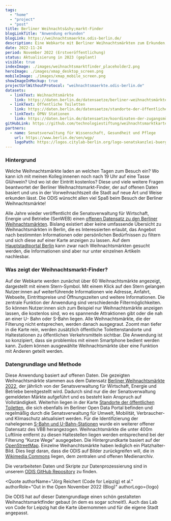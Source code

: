 ```yaml
---
tags:
  - "home"
  - "project"
  - "post"
title: Berliner Weihnachts&shy;markt-Finder
blogLinkTitle: "Anwendung erkunden"
blogLink: https://weihnachtsmaerkte.odis-berlin.de/
description: Eine Webkarte mit Berliner Weihnachtsmärkten zum Erkunden, Planen und Teilen. Die Applikation visualisiert einen der populärsten offenen Datensätze der Senatsverwaltung für Wirtschaft, Energie und Betriebe.
date: 2022-11-24
period: November 2022 (Erstveröffentlichung)
status: Aktualisierung in 2023 (geplant)
visible: true
indexImage: ./images/weihnachtsmarktfinder_placeholder2.png
heroImage: ./images/xmap_desktop_screen.png
mobileImage: ./images/xmap_mobile_screen.png
showImageInMockup: true
projectUrlWithoutProtocol: "weihnachtsmaerkte.odis-berlin.de"
datasets:
  - linkText: Weihnachtsmärkte
    link: https://daten.berlin.de/datensaetze/berliner-weihnachtsmärkte
  - linkText: Öffentliche Toiletten
    link: https://daten.berlin.de/datensaetze/standorte-der-öffentlichen-toiletten
  - linkText: ÖPNV Stationen
    link: https://daten.berlin.de/datensaetze/koordinaten-der-zugangsmöglichkeiten-zu-stationen
gitHubLink: https://github.com/technologiestiftung/weihnachtsmarktkarte
partners:
  - name: Senatsverwaltung für Wissenschaft, Gesundheit und Pflege
    url: https://www.berlin.de/sen/wgp/
    logoPath: https://logos.citylab-berlin.org/logo-senatskanzlei-buergermeister-vertikal.svg
---
```


### Hintergrund

Welche Weihnachtsmärkte laden an welchen Tagen zum Besuch ein? Wo kann ich mit meinen Kolleg:innenen noch nach 19 Uhr auf eine Tasse Glühwein? Und wo ist der Eintritt kostenlos? Diese und viele weitere Fragen beantwortet der Berliner Weihnachtsmarkt-Finder, der auf offenen Daten basiert und uns in der Vorweihnachtszeit die Stadt auf neue Art und Weise erkunden lässt. Die ODIS wünscht allen viel Spaß beim Besuch der Berliner Weihnachtsmärkte!

Alle Jahre wieder veröffentlicht die Senatsverwaltung für Wirtschaft, Energie und Betriebe (SenWEB) einen [offenen Datensatz zu den Berliner Weihnachtsmärkten](https://daten.berlin.de/datensaetze/berliner-weihnachtsmärkte-2021). Bislang existiert aber keine umfassende Übersicht zu Weihnachtsmärkten in Berlin, die es Interessierten erlaubt, das Angebot nach bestimmten Informationen oder persönlichen Bedürfnissen zu filtern und sich diese auf einer Karte anzeigen zu lassen. Auf dem [Hauptstadtportal Berlin](https://www.berlin.de/weihnachtsmarkt/) kann zwar nach Weihnachtsmärkten gesucht werden, die Informationen sind aber nur unter einzelnen Artikeln nachlesbar.

### Was zeigt der Weihnachts&shy;markt-Finder?

Auf der Webkarte werden zunächst über 60 Weihnachtsmärkte angezeigt, dargestellt mit einem Stern-Symbol. Mit einem Klick auf den Stern gelangen Nutzer:innen auf weiterführende Informationen wie Adresse, Anfahrt, Webseite, Eintrittspreise und Öffnungszeiten und weitere Informationen. Die zentrale Funktion der Anwendung sind verschiedende Filtermöglichkeiten. So können Nutzer:innen sich zum Beispiel nur Weihnachtsmärkte anzeigen lassen, die kostenlos sind, wo es spannende Attraktionen gibt oder die nah an einer U- Bahn oder S-Bahn liegen. Alle Weihnachtsmärkte, die der Filterung nicht entsprechen, werden danach ausgegraut. Zoomt man tiefer in die Karte rein, werden zusätzlich öffentliche Toilettenstandorte und Haltestationen zu öffentlichen Verkehrsmitteln sichtbar. Die Anwendung ist so konzipiert, dass sie problemlos mit einem Smartphone bedient werden kann. Zudem können ausgewählte Weihnachtsmärkte über eine Funktion mit Anderen geteilt werden.

### Daten&shy;grundlage und Methode

Diese Anwendung basiert auf offenen Daten. Die gezeigten Weihnachtsmärkte stammen aus dem Datensatz [Berliner Weihnachtsmärkte 2022](https://daten.berlin.de/datensaetze/berliner-weihnachtsmärkte-2022), der jährlich von der Senatsverwaltung für Wirtschaft, Energie und Betriebe bereitgestellt wird. Dadurch sind nur die der Senatsverwaltung gemeldeten Märkte aufgeführt und es besteht kein Anspruch auf Vollständigkeit. Weiterhin liegen in der Karte [Standorte der öffentlichen Toiletten](https://daten.berlin.de/datensaetze/standorte-der-öffentlichen-toiletten), die sich ebenfalls im Berliner Open Data Portal befinden und regelmäßig durch die Senatsverwaltung für Umwelt, Mobilität, Verbraucher- und Klimaschutz aktualisiert werden. Für die Identifizierung der nahelegenen [S-Bahn und U-Bahn-Stationen](https://daten.berlin.de/datensaetze/koordinaten-der-zugangsmöglichkeiten-zu-stationen) wurde ein weiterer offener Datensatz des VBB herangezogen. Weihnachtsmärkte die unter 400m Luftlinie entfernt zu diesen Haltestellen liegen werden entsprechend bei der Filterung “Kurze Wege” ausgegeben. Die Hintergrundkarte basiert auf der [OpenStreetMap](https://www.openstreetmap.de).
Einzelne Weihanchtsmärkte haben lediglich ein Platzhalter-Bild. Dies liegt daran, dass die ODIS auf Bilder zurückgreifen will, die in [Wikimedia Commons](https://commons.wikimedia.org/wiki/Commons:First_steps/Uploading_files/de) liegen, dem zentralen und offenen Medienarchiv.

Die verarbeiteten Daten und Skripte zur Datenprozessierung sind in unserem [ODIS GitHub Repository](https://github.com/technologiestiftung/weihnachtsmarktkarte) zu finden.


<Quote
  authorName="Jörg Reichert (Code for Leipzig) et al."
  authorRole="Out in the Open November 2022 (Blog)"
  authorLogo={logo}
>
  Die ODIS hat auf dieser Datengrundlage einen schön gestalteten
  Weihnachtsmarktfinder gebaut (in dem es sogar schneit!). Auch das Lab von Code
  for Leipzig hat die Karte übernommen und für die eigene Stadt angepasst.
</Quote>
